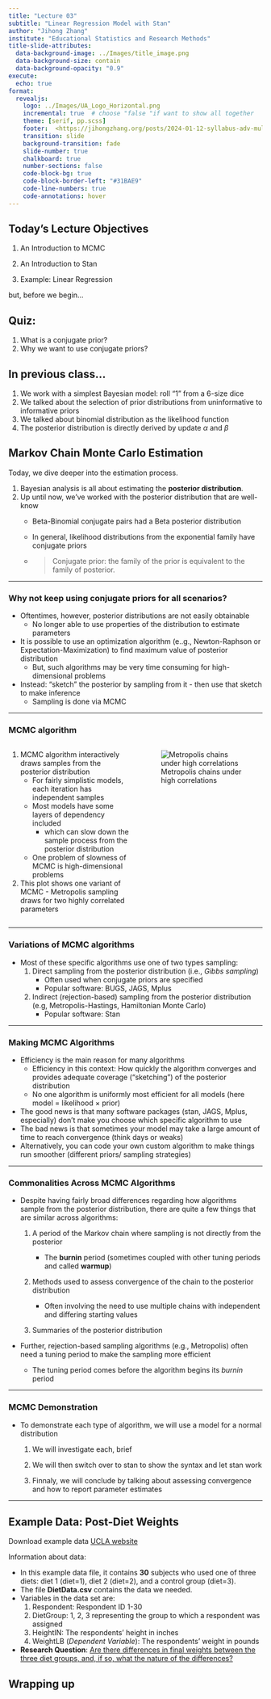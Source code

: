 ```yaml
---
title: "Lecture 03"
subtitle: "Linear Regression Model with Stan"
author: "Jihong Zhang"
institute: "Educational Statistics and Research Methods"
title-slide-attributes:
  data-background-image: ../Images/title_image.png
  data-background-size: contain
  data-background-opacity: "0.9"
execute: 
  echo: true
format: 
  revealjs:
    logo: ../Images/UA_Logo_Horizontal.png
    incremental: true  # choose "false "if want to show all together
    theme: [serif, pp.scss]
    footer:  <https://jihongzhang.org/posts/2024-01-12-syllabus-adv-multivariate-esrm-6553>
    transition: slide
    background-transition: fade
    slide-number: true
    chalkboard: true
    number-sections: false
    code-block-bg: true
    code-block-border-left: "#31BAE9"
    code-line-numbers: true
    code-annotations: hover
---
```


## Today's Lecture Objectives

1.  An Introduction to MCMC

2.  An Introduction to Stan

3.  Example: Linear Regression

but, before we begin...

## Quiz:

1.  What is a conjugate prior?
2.  Why we want to use conjugate priors?

## In previous class...

1.  We work with a simplest Bayesian model: roll "1" from a 6-size dice
2.  We talked about the selection of prior distributions from uninformative to informative priors
3.  We talked about binomial distribution as the likelihood function
4.  The posterior distribution is directly derived by update $\alpha$ and $\beta$

## Markov Chain Monte Carlo Estimation

Today, we dive deeper into the estimation process.

1.  Bayesian analysis is all about estimating the **posterior distribution**.
2.  Up until now, we've worked with the posterior distribution that are well-know
    -   Beta-Binomial conjugate pairs had a Beta posterior distribution

    -   In general, likelihood distributions from the exponential family have conjugate priors

    -   

        > Conjugate prior: the family of the prior is equivalent to the family of posterior.

------------------------------------------------------------------------

### Why not keep using conjugate priors for all scenarios?

-   Oftentimes, however, posterior distributions are not easily obtainable
    -   No longer able to use properties of the distribution to estimate parameters
-   It is possible to use an optimization algorithm (e..g., Newton-Raphson or Expectation-Maximization) to find maximum value of posterior distribution
    -   But, such algorithms may be very time consuming for high-dimensional problems
-   Instead: "sketch" the posterior by sampling from it - then use that sketch to make inference
    -   Sampling is done via MCMC

------------------------------------------------------------------------

### MCMC algorithm

::: columns
::: {.column width="50%"}
1.  MCMC algorithm interactively draws samples from the posterior distribution
    -   For fairly simplistic models, each iteration has independent samples
    -   Most models have some layers of dependency included
        -   which can slow down the sample process from the posterior distribution
    -   One problem of slowness of MCMC is high-dimensional problems
2.  This plot shows one variant of MCMC - Metropolis sampling draws for two highly correlated parameters
:::

::: {.column width="50%"}
![Metropolis chains under high correlations](./Fig1_MCMCContour.png)
:::
:::

------------------------------------------------------------------------

### Variations of MCMC algorithms

-   Most of these specific algorithms use one of two types sampling:
    1.  Direct sampling from the posterior distribution (i.e., *Gibbs sampling*)
        -   Often used when conjugate priors are specified
        -   Popular software: BUGS, JAGS, Mplus
    2.  Indirect (rejection-based) sampling from the posterior distribution (e.g, Metropolis-Hastings, Hamiltonian Monte Carlo)
        -   Popular software: Stan

------------------------------------------------------------------------

### Making MCMC Algorithms

-   Efficiency is the main reason for many algorithms
    -   Efficiency in this context: How quickly the algorithm converges and provides adequate coverage ("sketching") of the posterior distribution
    -   No one algorithm is uniformly most efficient for all models (here model = likelihood $\times$ prior)
-   The good news is that many software packages (stan, JAGS, Mplus, especially) don't make you choose which specific algorithm to use
-   The bad news is that sometimes your model may take a large amount of time to reach convergence (think days or weaks)
-   Alternatively, you can code your own custom algorithm to make things run smoother (different priors/ sampling strategies)

------------------------------------------------------------------------

### Commonalities Across MCMC Algorithms

-   Despite having fairly broad differences regarding how algorithms sample from the posterior distribution, there are quite a few things that are similar across algorithms:

    1.  A period of the Markov chain where sampling is not directly from the posterior

        -   The **burnin** period (sometimes coupled with other tuning periods and called **warmup**)

    2.  Methods used to assess convergence of the chain to the posterior distribution

        -   Often involving the need to use multiple chains with independent and differing starting values

    3.  Summaries of the posterior distribution

-   Further, rejection-based sampling algorithms (e.g., Metropolis) often need a tuning period to make the sampling more efficient

    -   The tuning period comes before the algorithm begins its *burnin* period

------------------------------------------------------------------------

### MCMC Demonstration

-   To demonstrate each type of algorithm, we will use a model for a normal distribution

    1.  We will investigate each, brief

    2.  We will then switch over to stan to show the syntax and let stan work

    3.  Finnaly, we will conclude by talking about assessing convergence and how to report parameter estimates

------------------------------------------------------------------------

## Example Data: Post-Diet Weights

Download example data [UCLA website](https://stats.idre.ucla.edu/spss/library/spss-libraryhow-do-i-handle-interactions-of-continuous-andcategorical-variables/)

Information about data:

-   In this example data file, it contains **30** subjects who used one of three diets: diet 1 (diet=1), diet 2 (diet=2), and a control group (diet=3).
-   The file **DietData.csv** contains the data we needed.
-   Variables in the data set are:
    1.  Respondent: Respondent ID 1-30
    2.  DietGroup: 1, 2, 3 representing the group to which a respondent was assigned
    3.  HeightIN: The respondents' height in inches
    4.  WeightLB (*Dependent Variable*): The respondents' weight in pounds
-   **Research Question**: [Are there differences in final weights between the three diet groups, and, if so, what the nature of the differences?]{.underline}

## Wrapping up
